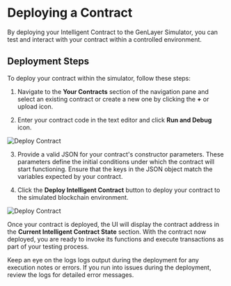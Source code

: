 # Deploying a Contract

By deploying your Intelligent Contract to the GenLayer Simulator, you can test and interact with your contract within a controlled environment.

## Deployment Steps

To deploy your contract within the simulator, follow these steps:

1. Navigate to the **Your Contracts** section of the navigation pane and select an existing contract or create a new one by clicking the **+** or upload icon.

2. Enter your contract code in the text editor and click **Run and Debug** icon.

 
<Image src="/your-contract.png" alt="Deploy Contract" width={900} height={900} />

3. Provide a valid JSON for your contract's constructor parameters. These parameters define the initial conditions under which the contract will start functioning. Ensure that the keys in the JSON object match the variables expected by your contract.

4. Click the **Deploy Intelligent Contract** button to deploy your contract to the simulated blockchain environment.
 
<Image src="/simulator-deploy.png" alt="Deploy Contract" width={900} height={900} />

Once your contract is deployed, the UI will display the contract address in the **Current Intelligent Contract State** section. With the contract now deployed, you are ready to invoke its functions and execute transactions as part of your testing process.

Keep an eye on the logs logs output during the deployment for any execution notes or errors. If you run into issues during the deployment, review the logs for detailed error messages.